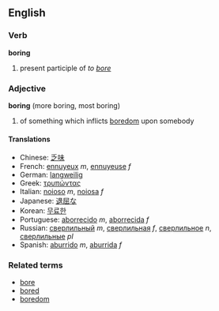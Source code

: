 ==English==
===Verb===
'''boring'''

# present participle of ''to [[bore]]''

===Adjective===
'''boring''' (more boring, most boring)

# of something which inflicts [[boredom]] upon somebody

====Translations====
*Chinese: [[乏味]]
*French: [[ennuyeux]] ''m'', [[ennuyeuse]] ''f''
*German: [[langweilig]]
*Greek: [[τρυπώντας]]<!-- please check -->
*Italian: [[noioso]] ''m'', [[noiosa]] ''f''
*Japanese: [[退屈]]な
*Korean: [[무료한]]
*Portuguese: [[aborrecido]] ''m'', [[aborrecida]] ''f''
*Russian: [[сверлильный]] ''m'', [[сверлильная]] ''f'', [[сверлильное]] ''n'', [[сверлильные]] ''pl''
*Spanish: [[aburrido]] ''m'', [[aburrida]] ''f''

===Related terms===
*[[bore]]
*[[bored]]
*[[boredom]]